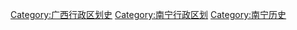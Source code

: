 [[Category:广西行政区划史|Category:广西行政区划史]]
[[Category:南宁行政区划|Category:南宁行政区划]]
[[Category:南宁历史|Category:南宁历史]]
